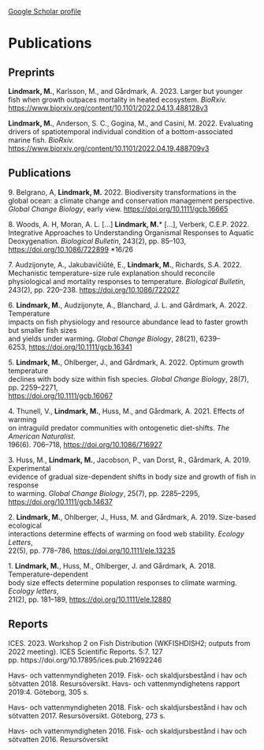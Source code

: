 [Google Scholar profile](https://scholar.google.se/citations?user=X-rwWCcAAAAJ&hl=en)

# Publications
## Preprints

**Lindmark, M.**, Karlsson, M., and G&aring;rdmark, A. 2023. Larger but younger fish when growth outpaces mortality in heated ecosystem. *BioRxiv.* <https://www.biorxiv.org/content/10.1101/2022.04.13.488128v3>

**Lindmark, M.**, Anderson, S. C., Gogina, M., and Casini, M. 2022. Evaluating drivers of spatiotemporal individual condition of a bottom-associated marine fish. *BioRxiv.* <https://www.biorxiv.org/content/10.1101/2022.04.19.488709v3>

## Publications

9\. Belgrano, A, __Lindmark, M.__ 2022. Biodiversity transformations in the global ocean: a climate change and conservation management perspective. *Global Change Biology*, early view. <https://doi.org/10.1111/gcb.16665>

8\. Woods, A. H, Moran, A. L. [...] __Lindmark, M.__* [...], Verberk, C.E.P. 2022. Integrative Approaches to Understanding Organismal Responses to Aquatic Deoxygenation. *Biological Bulletin*, 243(2), pp. 85--103, <https://doi.org/10.1086/722899> *16/26

7\. Audzijonyte, A., Jakubavi&#269;i&#363;t&#279;, E., __Lindmark, M.__, Richards, S.A. 2022. Mechanistic temperature-size rule explanation should reconcile physiological and mortality responses to temperature. *Biological Bulletin*, 243(2), pp. 220--238. <https://doi.org/10.1086/722027>

6\. **Lindmark, M.**, Audzijonyte, A., Blanchard, J. L. and G&aring;rdmark, A. 2022. Temperature\
impacts on fish physiology and resource abundance lead to faster growth but smaller fish sizes\
and yields under warming. *Global Change Biology*, 28(21), 6239--6253,\ <https://doi.org/10.1111/gcb.16341>

5\. **Lindmark, M.**, Ohlberger, J., and G&aring;rdmark, A. 2022. Optimum growth temperature\
declines with body size within fish species. *Global Change Biology*, 28(7), pp. 2259--2271,\
<https://doi.org/10.1111/gcb.16067>

4\. Thunell, V., **Lindmark, M.**, Huss, M., and G&aring;rdmark, A. 2021. Effects of warming\
on intraguild predator communities with ontogenetic diet-shifts. *The American Naturalist*.\
196(6). 706--718, <https://doi.org/10.1086/716927>

3\. Huss, M., **Lindmark, M.**, Jacobson, P., van Dorst, R., G&aring;rdmark, A. 2019. Experimental\
evidence of gradual size-dependent shifts in body size and growth of fish in response\
to warming. *Global Change Biology*, 25(7), pp. 2285--2295, <https://doi.org/10.1111/gcb.14637>

2\. **Lindmark, M.**, Ohlberger, J., Huss, M. and G&aring;rdmark, A. 2019. Size-based ecological\
interactions determine effects of warming on food web stability. *Ecology Letters*,\
22(5), pp. 778--786, <https://doi.org/10.1111/ele.13235>

1\. **Lindmark, M.**, Huss, M., Ohlberger, J. and G&aring;rdmark, A. 2018. Temperature-dependent\
body size effects determine population responses to climate warming. *Ecology letters*,\
21(2), pp. 181--189, <https://doi.org/10.1111/ele.12880>

## Reports
ICES. 2023. Workshop 2 on Fish Distribution (WKFISHDISH2; outputs from 2022 meeting). ICES Scientific Reports. 5:7. 127 pp. https://doi.org/10.17895/ices.pub.21692246

Havs- och vattenmyndigheten 2019. Fisk- och skaldjursbest&aring;nd i hav och s&ouml;tvatten 2018. Resurs&ouml;versikt. Havs- och vattenmyndighetens rapport 2019:4. G&ouml;teborg, 305 s.

Havs- och vattenmyndigheten 2018. Fisk- och skaldjursbest&aring;nd i hav och s&ouml;tvatten 2017. Resurs&ouml;versikt. G&ouml;teborg, 273 s.

Havs- och vattenmyndigheten 2016. Fisk- och skaldjursbest&aring;nd i hav och s&ouml;tvatten 2016. Resurs&ouml;versikt